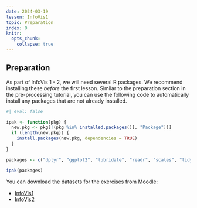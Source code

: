 ```yaml
---
date: 2024-03-19
lesson: InfoVis1
topic: Preparation
index: 0
knitr:
  opts_chunk:
    collapse: true
---
```


## Preparation {#sec-infovis-preparation}

As part of InfoVis 1 - 2, we will need several R packages. We recommend installing these *before* the first lesson. Similar to the preparation section in the pre-processing tutorial, you can use the following code to automatically install any packages that are not already installed.

```r
#| eval: false

ipak <- function(pkg) {
  new.pkg <- pkg[!(pkg %in% installed.packages()[, "Package"])]
  if (length(new.pkg)) {
    install.packages(new.pkg, dependencies = TRUE)
  }
}

packages <- c("dplyr", "ggplot2", "lubridate", "readr", "scales", "tidyr")

ipak(packages)
```

You can download the datasets for the exercises from Moodle:

- [InfoVis1](https://moodle.zhaw.ch/mod/folder/view.php?id=1185325)
- [InfoVis2](https://moodle.zhaw.ch/mod/folder/view.php?id=1185326)